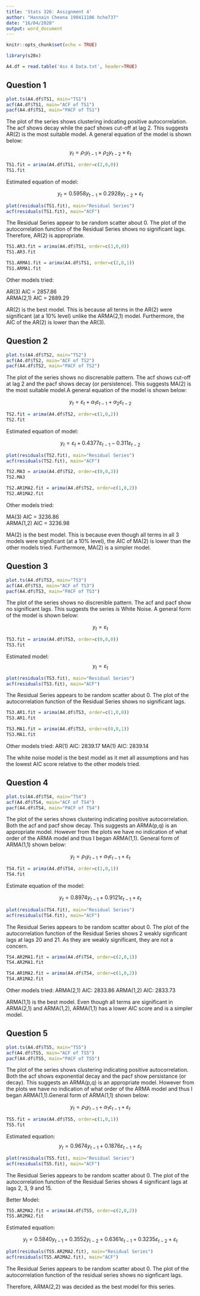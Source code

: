 ```yaml
---
title: 'Stats 326: Assignment 4'
author: "Hasnain Cheena 190411106 hche737"
date: "16/04/2020"
output: word_document
---
```


```r
knitr::opts_chunk$set(echo = TRUE)

library(s20x)
```

```r
A4.df = read.table('Ass 4 Data.txt', header=TRUE) 
```

## Question 1

```r
plot.ts(A4.df$TS1, main="TS1")
acf(A4.df$TS1, main="ACF of TS1")
pacf(A4.df$TS1, main="PACF of TS1")
```
The plot of the series shows clustering indcating positive autocorrelation. The acf shows decay while the pacf shows cut-off at lag 2. This suggests AR(2) is the most suitable model. A general equation of the model is shown below:

$$ y_t = \rho_{1} y_{t-1} \times \rho_2 y_{t-2} + \varepsilon_t $$

```r
TS1.fit = arima(A4.df$TS1, order=c(2,0,0))
TS1.fit
```
Estimated equation of model:

$$ y_t = 0.5958 y_{t-1} \times 0.2928 y_{t-2} + \varepsilon_t $$
 
```r
plot(residuals(TS1.fit), main="Residual Series")
acf(residuals(TS1.fit), main="ACF")
```

The Residual Series appear to be random scatter about 0. The plot of the autocorrelation function of the Residual Series shows no significant lags. Therefore, AR(2) is appropriate. 


```r
TS1.AR3.fit = arima(A4.df$TS1, order=c(3,0,0))
TS1.AR3.fit

TS1.ARMA1.fit = arima(A4.df$TS1, order=c(2,0,1))
TS1.ARMA1.fit
```

Other models tried:

AR(3)        AIC = 2857.86    
ARMA(2,1)    AIC = 2889.29    

AR(2) is the best model. This is because all terms in the AR(2) were significant (at a 10% level) unlike the ARMA(2,1) model. Furthermore, the AIC of the AR(2) is lower than the AR(3). 

## Question 2

```r
plot.ts(A4.df$TS2, main="TS2")
acf(A4.df$TS2, main="ACF of TS2")
pacf(A4.df$TS2, main="PACF of TS2")
```
The plot of the series shows no discrenable pattern. The acf shows cut-off at lag 2 and the pacf shows decay (or persistence). This suggests MA(2) is the most suitable model.A general equation of the model is shown below: 

$$ y_t = \varepsilon _{t} + \alpha_1\varepsilon_{t-1} + \alpha_2\varepsilon_{t-2}$$
```r
TS2.fit = arima(A4.df$TS2, order=c(1,0,2))
TS2.fit
```
Estimated equation of model:

$$ y_t = \varepsilon _{t} + 0.4377\varepsilon_{t-1} -0.311 \varepsilon_{t-2}$$
```r
plot(residuals(TS2.fit), main="Residual Series")
acf(residuals(TS2.fit), main="ACF")
```

```r
TS2.MA3 = arima(A4.df$TS2, order=c(0,0,3))
TS2.MA3

TS2.AR1MA2.fit = arima(A4.df$TS2, order=c(1,0,2))
TS2.AR1MA2.fit
```
Other models tried:

MA(3)        AIC = 3236.86  
ARMA(1,2)    AIC = 3236.98    

MA(2) is the best model. This is because even though all terms in all 3 models were significant (at a 10% level), the AIC of MA(2) is lower than the other models tried. Furthermore, MA(2) is a simpler model.  

## Question 3

```r
plot.ts(A4.df$TS3, main="TS3")
acf(A4.df$TS3, main="ACF of TS3")
pacf(A4.df$TS3, main="PACF of TS3")
```

The plot of the series shows no discrenible pattern. The acf and pacf show no significant lags. This suggests the series is White Noise. A general form of the model is shown below:

$$ y_t = \varepsilon _{t}$$


```r
TS3.fit = arima(A4.df$TS3, order=c(0,0,0))
TS3.fit
```
Estimated model:
$$ y_t = \varepsilon _{t}$$
```r
plot(residuals(TS3.fit), main="Residual Series")
acf(residuals(TS3.fit), main="ACF")
```
The Residual Series appears to be random scatter about 0. The plot of the autocorrelation function of the Residual Series shows no significant lags. 

```r
TS3.AR1.fit = arima(A4.df$TS3, order=c(1,0,0))
TS3.AR1.fit

TS3.MA1.fit = arima(A4.df$TS3, order=c(0,0,1))
TS3.MA1.fit

```

Other models tried: 
AR(1)    AIC: 2839.17
MA(1)    AIC: 2839.14 

The white noise model is the best model as it met all assumptions and has the lowest AIC score relative to the other models tried. 


## Question 4

```r
plot.ts(A4.df$TS4, main="TS4")
acf(A4.df$TS4, main="ACF of TS4")
pacf(A4.df$TS4, main="PACF of TS4")
```

The plot of the series shows clustering indicating positive autocorrelation. Both the acf and pacf show decay. This suggests an ARMA(p,q) is an appropriate model. However from the plots we have no indication of what order of the ARMA model and thus I began ARMA(1,1). General form of ARMA(1,1) shown below: 

$$ y_t = \rho_1 y_{t-1} + \alpha_1 \varepsilon _{t-1} + \varepsilon _{t}$$

```r
TS4.fit = arima(A4.df$TS4, order=c(1,0,1))
TS4.fit
```
Estimate equation of the model:

$$ y_t = 0.8974 y_{t-1} +  0.9121 \varepsilon _{t-1} + \varepsilon _{t}$$
```r
plot(residuals(TS4.fit), main="Residual Series")
acf(residuals(TS4.fit), main="ACF")
```
The Residual Series appears to be random scatter about 0. The plot of the autocorrelation function of the Residual Series shows 2 weakly signficant lags at lags 20 and 21. As they are weakly significant, they are not a concern. 

```r
TS4.AR2MA1.fit = arima(A4.df$TS4, order=c(2,0,1))
TS4.AR2MA1.fit

TS4.AR1MA2.fit = arima(A4.df$TS4, order=c(1,0,2))
TS4.AR1MA2.fit
```

Other models tried: 
ARMA(2,1)    AIC: 2833.86 
ARMA(1,2)    AIC: 2833.73

ARMA(1,1) is the best model. Even though all terms are significant in ARMA(2,1) and ARMA(1,2), ARMA(1,1) has a lower AIC score and is a simpler model. 


## Question 5

```r
plot.ts(A4.df$TS5, main="TS5")
acf(A4.df$TS5, main="ACF of TS5")
pacf(A4.df$TS5, main="PACF of TS5")
```

The plot of the series shows clustering indicating positive autocorrelation. Both the acf shows exponential decay and the pacf show persistance (or decay). This suggests an ARMA(p,q) is an appropriate model. However from the plots we have no indication of what order of the ARMA model and thus I began ARMA(1,1).General form of ARMA(1,1) shown below: 

$$ y_t = \rho_1 y_{t-1} + \alpha_1 \varepsilon _{t-1} + \varepsilon _{t}$$

```r
TS5.fit = arima(A4.df$TS5, order=c(1,0,1))
TS5.fit
```
Estimated equation: 
$$ y_t = 0.9674 y_{t-1} +  0.1876 \varepsilon _{t-1} + \varepsilon _{t}$$
```r
plot(residuals(TS5.fit), main="Residual Series")
acf(residuals(TS5.fit), main="ACF")
```

The Residual Series appears to be random scatter about 0. The plot of the autocorrelation function of the Residual Series shows 4 significant lags at lags 2, 3, 9 and 15. 

Better Model: 
```r
TS5.AR2MA2.fit = arima(A4.df$TS5, order=c(2,0,2))
TS5.AR2MA2.fit
```
Estimated equation: 

$$ y_t = 0.5840 y_{t-1} +0.3552 y_{t-2} + 0.6361 \varepsilon _{t-1} + 0.3235 \varepsilon_{t-2}  + \varepsilon _{t}$$

```r
plot(residuals(TS5.AR2MA2.fit), main="Residual Series")
acf(residuals(TS5.AR2MA2.fit), main="ACF")
```
The Residual Series appears to be random scatter about 0. The plot of the autocorrelation function of the residual series shows no signficant lags. 

Therefore, ARMA(2,2) was decided as the best model for this series. 


